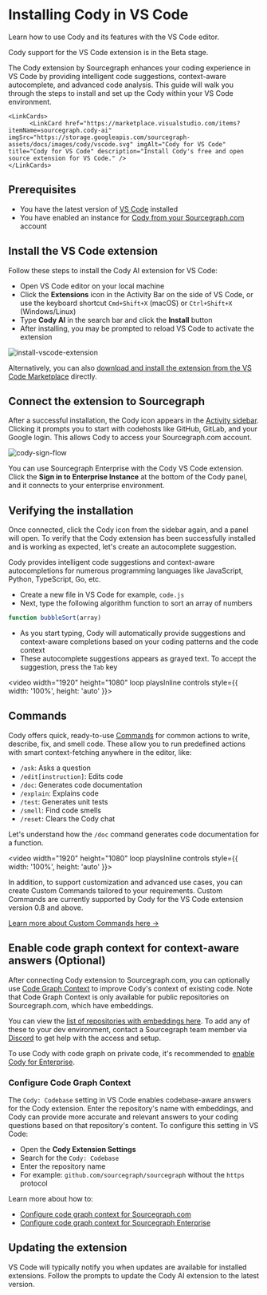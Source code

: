 # Installing Cody in VS Code

<p className="subtitle">Learn how to use Cody and its features with the VS Code editor.</p>

<Callout type="note" title="Beta">
Cody support for the VS Code extension is in the Beta stage.
</Callout>

The Cody extension by Sourcegraph enhances your coding experience in VS Code by providing intelligent code suggestions, context-aware autocomplete, and advanced code analysis. This guide will walk you through the steps to install and set up the Cody within your VS Code environment.


    <LinkCards>
          <LinkCard href="https://marketplace.visualstudio.com/items?itemName=sourcegraph.cody-ai" imgSrc="https://storage.googleapis.com/sourcegraph-assets/docs/images/cody/vscode.svg" imgAlt="Cody for VS Code" title="Cody for VS Code" description="Install Cody's free and open source extension for VS Code." />
    </LinkCards>

## Prerequisites

- You have the latest version of [VS Code](https://code.visualstudio.com/) installed
- You have enabled an instance for [Cody from your Sourcegraph.com](cody-with-sourcegraph.md) account

## Install the VS Code extension

Follow these steps to install the Cody AI extension for VS Code:

- Open VS Code editor on your local machine
- Click the **Extensions** icon in the Activity Bar on the side of VS Code, or use the keyboard shortcut `Cmd+Shift+X` (macOS) or `Ctrl+Shift+X` (Windows/Linux)
- Type **Cody AI** in the search bar and click the **Install** button
- After installing, you may be prompted to reload VS Code to activate the extension

![install-vscode-extension](https://storage.googleapis.com/sourcegraph-assets/Docs/install-cody-vscode.png)

Alternatively, you can also [download and install the extension from the VS Code Marketplace][cody-vscode-marketplace] directly.

## Connect the extension to Sourcegraph

After a successful installation, the Cody icon appears in the [Activity sidebar](https://code.visualstudio.com/api/ux-guidelines/activity-bar). Clicking it prompts you to start with codehosts like GitHub, GitLab, and your Google login. This allows Cody to access your Sourcegraph.com account.

![cody-sign-flow](https://storage.googleapis.com/sourcegraph-assets/Docs/cody-signin-vscode.png)

You can use Sourcegraph Enterprise with the Cody VS Code extension. Click the **Sign in to Enterprise Instance** at the bottom of the Cody panel, and it connects to your enterprise environment.

## Verifying the installation

Once connected, click the Cody icon from the sidebar again, and a panel will open. To verify that the Cody extension has been successfully installed and is working as expected, let's create an autocomplete suggestion.

Cody provides intelligent code suggestions and context-aware autocompletions for numerous programming languages like JavaScript, Python, TypeScript, Go, etc.

- Create a new file in VS Code for example, `code.js`
- Next, type the following algorithm function to sort an array of numbers

```js
function bubbleSort(array)
```

- As you start typing, Cody will automatically provide suggestions and context-aware completions based on your coding patterns and the code context
- These autocomplete suggestions appears as grayed text. To accept the suggestion, press the `Tab` key

<video width="1920" height="1080" loop playsInline controls style={{ width: '100%', height: 'auto' }}>
  <source src="https://storage.googleapis.com/sourcegraph-assets/Docs/Media/cody-in-action.mp4" type="video/mp4"/>
</video>

## Commands

Cody offers quick, ready-to-use [Commands](./../capabilities.md#commands) for common actions to write, describe, fix, and smell code. These allow you to run predefined actions with smart context-fetching anywhere in the editor, like:

- `/ask`: Asks a question
- `/edit[instruction]`: Edits code
- `/doc`: Generates code documentation
- `/explain`: Explains code
- `/test`: Generates unit tests
- `/smell`: Find code smells
- `/reset`: Clears the Cody chat

Let's understand how the `/doc` command generates code documentation for a function.

<video width="1920" height="1080" loop playsInline controls style={{ width: '100%', height: 'auto' }}>
  <source src="https://storage.googleapis.com/sourcegraph-assets/Docs/Media/vscode-doc-command.mp4" type="video/mp4"/>
</video>

In addition, to support customization and advanced use cases, you can create Custom Commands tailored to your requirements. Custom Commands are currently supported by Cody for the VS Code extension version 0.8 and above.

[Learn more about Custom Commands here →](./../custom-commands.md)

## Enable code graph context for context-aware answers (Optional)

After connecting Cody extension to Sourcegraph.com, you can optionally use [Code Graph Context](./../core-concepts/code-graph.md) to improve Cody's context of existing code. Note that Code Graph Context is only available for public repositories on Sourcegraph.com, which have embeddings.

You can view the [list of repositories with embeddings here](../embedded-repos.md). To add any of these to your dev environment, contact a Sourcegraph team member via [Discord](https://discord.gg/8wJF5EdAyA) to get help with the access and setup.

To use Cody with code graph on private code, it's recommended to [enable Cody for Enterprise](enable-cody-enterprise.md).

### Configure Code Graph Context

The `Cody: Codebase` setting in VS Code enables codebase-aware answers for the Cody extension. Enter the repository's name with embeddings, and Cody can provide more accurate and relevant answers to your coding questions based on that repository's content. To configure this setting in VS Code:

- Open the **Cody Extension Settings**
- Search for the `Cody: Codebase`
- Enter the repository name
- For example: `github.com/sourcegraph/sourcegraph` without the `https` protocol

Learn more about how to:

- [Configure code graph context for Sourcegraph.com][cody-with-sourcegraph-config-graph]
- [Configure code graph context for Sourcegraph Enterprise][enable-cody-enterprise-config-graph]

## Updating the extension

VS Code will typically notify you when updates are available for installed extensions. Follow the prompts to update the Cody AI extension to the latest version.

[cody-with-sourcegraph]: cody-with-sourcegraph.md
[cody-with-sourcegraph-config-graph]: cody-with-sourcegraph.md#configure-code-graph-context-for-code-aware-answers
[enable-cody-enterprise]: enable-cody-enterprise.md
[enable-cody-enterprise-config-graph]: enable-cody-enterprise.md#enabling-codebase-aware-answers
[cody-vscode-marketplace]: https://marketplace.visualstudio.com/items?itemName=sourcegraph.cody-ai
